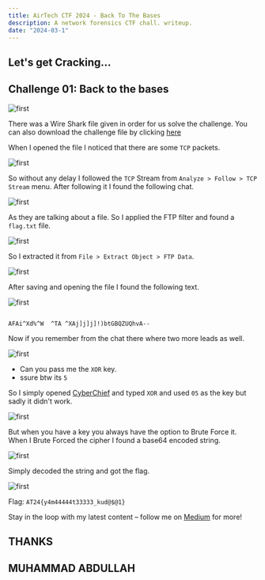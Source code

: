 ```yaml
---
title: AirTech CTF 2024 - Back To The Bases
description: A network forensics CTF chall. writeup.
date: "2024-03-1"
---
```


## Let's get Cracking...

## Challenge 01: Back to the bases

![first](/static/images/Chal1.PNG)

There was a Wire Shark file given in order for us solve the challenge. You can also download the challenge file by clicking [here](https://drive.google.com/file/d/1GxLGt2S1KLYBKQAXET9-4UoKqC1StOuk/view?usp=sharing)

When I opened the file I noticed that there are some `TCP` packets.

![first](/static/images/TCP1.PNG)

So without any delay I followed the `TCP` Stream from `Analyze > Follow > TCP Stream` menu. After following it I found the following chat.

![first](/static/images/chat1.PNG)

As they are talking about a file. So I applied the FTP filter and found a `flag.txt` file.

![first](/static/images/FTP1.PNG)

So I extracted it from `File > Extract Object > FTP Data`.

![first](/static/images/extract1.PNG)

After saving and opening the file I found the following text.

![first](/static/images/flagTXT.png)

``` CIPHER

AFAi^Xd%^W  ^TA ^XAj]j]j]!)btGBQZUQhvA--

```

Now if you remember from the chat there where two more leads as well.

![first](/static/images/chat1.PNG)

- Can you pass me the `XOR` key.
- ssure btw its `5`

So I simply opened [CyberChief](https://gchq.github.io/CyberChef/) and typed `XOR` and used `05` as the key but sadly it didn't work.

![first](/static/images/CyberChief1.PNG)

But when you have a key you always have the option to Brute Force it. When I Brute Forced the cipher I found a base64 encoded string.

![first](/static/images/CyberChief2.PNG)

Simply decoded the string and got the flag.

![first](/static/images/flag.PNG)

Flag: `AT24{y4m44444t33333_kud@$@1}`

Stay in the loop with my latest content – follow me on [Medium](https://medium.com/@iabdullah_215) for more!

## THANKS

## MUHAMMAD ABDULLAH
